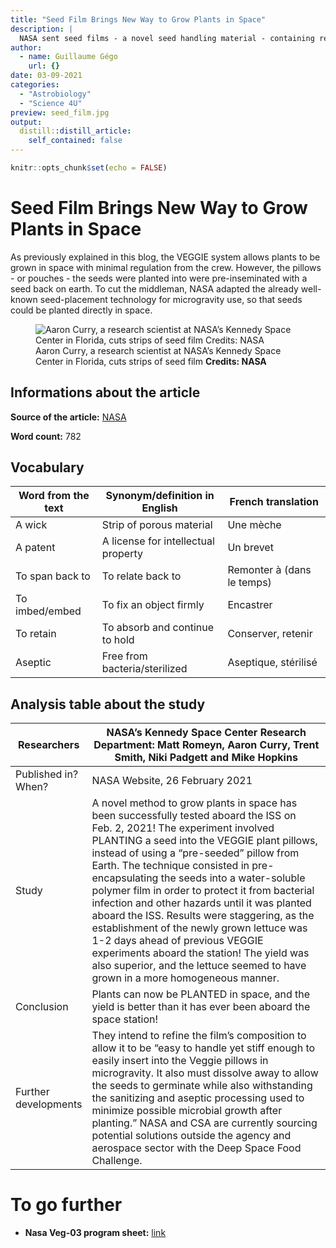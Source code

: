 ```yaml
---
title: "Seed Film Brings New Way to Grow Plants in Space"
description: |
  NASA sent seed films - a novel seed handling material - containing red romaine lettuce seeds as part of the VEG-03J experiment to the International Space Station on Feb. 15, 2020, and NASA astronaut Michael Hopkins planted the lettuce on Jan. 4, 2021.
author:
  - name: Guillaume Gégo
    url: {}
date: 03-09-2021
categories:
  - "Astrobiology"
  - "Science 4U"
preview: seed_film.jpg
output:
  distill::distill_article:
    self_contained: false
---
```


```r
knitr::opts_chunk$set(echo = FALSE)
```

# Seed Film Brings New Way to Grow Plants in Space
  
As previously explained in this blog, the VEGGIE system allows plants to be grown in space with minimal regulation from the crew. However, the pillows - or pouches - the seeds were planted into were pre-inseminated with a seed back on earth. To cut the middleman, NASA adapted the already well-known seed-placement technology for microgravity use, so that seeds could be planted directly in space.

![Aaron Curry, a research scientist at NASA’s Kennedy Space Center in Florida, cuts strips of seed film **Credits:  NASA**](seed_film.jpg)
  
## Informations about the article
**Source of the article:** [NASA](https://www.nasa.gov/feature/seed-film-brings-new-way-to-grow-plants-in-space)
  
**Word count:** 782
  
## Vocabulary
  
| Word from the text       | Synonym/definition in English       | French translation           |
|--------------------------|-------------------------------------|------------------------------|
| A wick                   | Strip of porous material            | Une mèche                    |
| A patent                 | A license for intellectual property | Un brevet                    |
| To span back to          | To relate back to                   | Remonter à (dans le temps)   |
| To imbed/embed           | To fix an object firmly             | Encastrer                    |
| To retain                | To absorb and continue to hold      | Conserver, retenir           |
| Aseptic                  | Free from bacteria/sterilized       | Aseptique, stérilisé         |
  
## Analysis table about the study
  
| Researchers          | NASA's Kennedy Space Center Research Department: Matt Romeyn, Aaron Curry, Trent Smith, Niki Padgett and Mike Hopkins                                                                                                                                                                                                                                                                                                                                                                                                                                                                                                                                                        |
|----------------------|------------------------------------------------------------------------------------------------------------------------------------------------------------------------------------------------------------------------------------------------------------------------------------------------------------------------------------------------------------------------------------------------------------------------------------------------------------------------------------------------------------------------------------------------------------------------------------------------------------------------------------------------------------------------------|
| Published in? When?  | NASA Website, 26 February 2021                                                                                                                                                                                                                                                                                                                                                                                                                                                                                                                                                                                                                                               |
| Study                | A novel method to grow plants in space has been successfully tested aboard the ISS on Feb. 2, 2021! The experiment involved PLANTING a seed into the VEGGIE plant pillows, instead of using a "pre-seeded" pillow from Earth. The technique consisted in pre-encapsulating the seeds into a water-soluble polymer film in order to protect it from bacterial infection and other hazards until it was planted aboard the ISS. Results were staggering, as the establishment of the newly grown lettuce was 1-2 days ahead of previous VEGGIE experiments aboard the station! The yield was also superior, and the lettuce seemed to have grown in a more homogeneous manner. |
| Conclusion           | Plants can now be PLANTED in space, and the yield is better than it has ever been aboard the space station!                                                                                                                                                                                                                                                                                                                                                                                                                                                                                                                                                                  |
| Further developments | They intend to refine the film's composition to allow it to be "easy to handle yet stiff enough to easily insert into the Veggie pillows in microgravity. It also must dissolve away to allow the seeds to germinate while also withstanding the sanitizing and aseptic processing used to minimize possible microbial growth after planting." NASA and CSA are currently sourcing potential solutions outside the agency and aerospace sector with the Deep Space Food Challenge.                                                                                                                                                                                           |
  
# To go further
  
* **Nasa Veg-03 program sheet:** [link](https://www.nasa.gov/mission_pages/station/research/experiments/explorer/Investigation.html?#id=1159)


